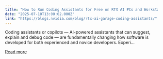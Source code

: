 ```yaml
---
title: "How to Run Coding Assistants for Free on RTX AI PCs and Workstations"
date: "2025-07-10T13:00:02.000Z"
link: "https://blogs.nvidia.com/blog/rtx-ai-garage-coding-assistants/"
---
```


Coding assistants or copilots — AI-powered assistants that can suggest, explain and debug code — are fundamentally changing how software is developed for both experienced and novice developers. Experi...

[Read more](https://blogs.nvidia.com/blog/rtx-ai-garage-coding-assistants/)
